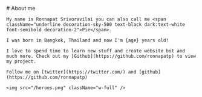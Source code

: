 
<Meta title="About" />
<Layout>
<div className="prose-layout">
    # About me

    My name is Ronnapat Srivoravilai you can also call me <span className="underline decoration-sky-500 text-black dark:text-white font-semibold decoration-2">Pie</span>.

    I was born in Bangkok, Thailand and now I'm {age} years old!

    I love to spend time to learn new stuff and create website bot and much more. Check out my [Github](https://github.com/ronnapatp) to view my project.

    Follow me on [twitter](https://twitter.com/) and [github](https://github.com/ronnapatp)

    <img src="/heroes.png" className="w-full" />

</div>
</Layout>

